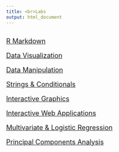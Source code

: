 ```yaml
---
title: <br>Labs
output: html_document
---
```

<br>
 <font size="4">[R Markdown](content/labs1-2.html)

 <font size="4">[Data Visualization](content/labs3-4.html)

 <font size="4">[Data Manipulation](content/labs5-7.html)

 <font size="4">[Strings & Conditionals](content/labs8-10.html)
 
 <font size="4">[Interactive Graphics](content/labs11-12.html)
 
 <font size="4">[Interactive Web Applications](content/labs13-15.html)
 
 <font size="4">[Multivariate & Logistic Regression](content/labs16-18.html)

 <font size="4">[Principal Components Analysis](content/lab19.html)
